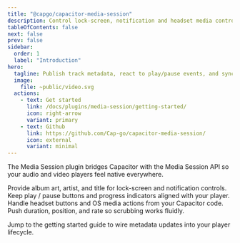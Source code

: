 ```yaml
---
title: "@capgo/capacitor-media-session"
description: Control lock-screen, notification and headset media controls directly from Capacitor.
tableOfContents: false
next: false
prev: false
sidebar:
  order: 1
  label: "Introduction"
hero:
  tagline: Publish track metadata, react to play/pause events, and sync playback state with native media controls.
  image:
    file: ~public/video.svg
  actions:
    - text: Get started
      link: /docs/plugins/media-session/getting-started/
      icon: right-arrow
      variant: primary
    - text: Github
      link: https://github.com/Cap-go/capacitor-media-session/
      icon: external
      variant: minimal
---
```



The Media Session plugin bridges Capacitor with the Media Session API so your audio and video players feel native everywhere.

<CardGrid stagger>
  <Card title="Rich metadata" icon="star">
    Provide album art, artist, and title for lock-screen and notification controls.
  </Card>
  <Card title="Playback state sync" icon="rocket">
    Keep play / pause buttons and progress indicators aligned with your player.
  </Card>
  <Card title="Action callbacks" icon="pencil">
    Handle headset buttons and OS media actions from your Capacitor code.
  </Card>
  <Card title="Position reporting" icon="download">
    Push duration, position, and rate so scrubbing works fluidly.
  </Card>
</CardGrid>

Jump to the getting started guide to wire metadata updates into your player lifecycle.
